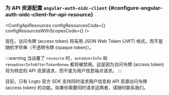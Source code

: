 

### 为 API 资源配置 `angular-auth-oidc-client` \{#configure-angular-auth-oidc-client-for-api-resource}

<ApiResourcesDescription />

<ConfigApiResources
  configResourcesCode={<ConfigResourcesCode />}
  configResourcesWithScopesCode={<ConfigResourcesWithScopesCode />}
/>

现在，访问令牌 (access token) 将采用 JSON Web Token (JWT) 格式，而不是随机字符串（不透明令牌 (opaque token)）。

:::warning
当设置了 `resource` 时，`autoUserInfo` 和 `renewUserInfoAfterTokenRenew` 都将被禁用。这是因为访问令牌 (access token) 将为特定的 API 资源请求，而不是为用户信息端点请求。
:::

目前，只有 Logto 官方 SDK 支持同时请求用户信息和 API 资源访问令牌 (access token) 的功能。如果你需要同时请求这两者，请随时联系我们。
